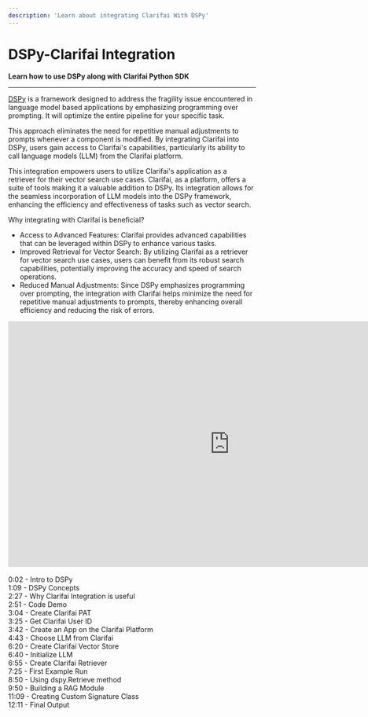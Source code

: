 ```yaml
---
description: 'Learn about integrating Clarifai With DSPy'
---
```



# DSPy-Clarifai Integration
**Learn how to use DSPy along with Clarifai Python SDK**
<hr />

[DSPy](https://dspy-docs.vercel.app/docs/intro) is a framework designed to address the fragility issue encountered in language model based applications by emphasizing programming over prompting. It will optimize the entire pipeline for your specific task.

This approach eliminates the need for repetitive manual adjustments to prompts whenever a component is modified.  By integrating Clarifai into DSPy, users gain access to Clarifai's capabilities, particularly its ability to call language models (LLM) from the Clarifai platform. 

This integration empowers users to utilize Clarifai's application as a retriever for their vector search use cases. Clarifai, as a platform, offers a suite of tools making it a valuable addition to DSPy. Its integration allows for the seamless incorporation of LLM models into the DSPy framework, enhancing the efficiency and effectiveness of tasks such as vector search.



Why integrating with Clarifai is beneficial?
* Access to Advanced Features: Clarifai provides advanced capabilities that can be leveraged within DSPy to enhance various tasks.
* Improved Retrieval for Vector Search: By utilizing Clarifai as a retriever for vector search use cases, users can benefit from its robust search capabilities, potentially improving the accuracy and speed of search operations.
* Reduced Manual Adjustments: Since DSPy emphasizes programming over prompting, the integration with Clarifai helps minimize the need for repetitive manual adjustments to prompts, thereby enhancing overall efficiency and reducing the risk of errors.



<div style={{ "position":"relative","width": "100%","overflow": "hidden","padding-top": "56.25%"}}>
<iframe width="900" height="500" style={{"position": "absolute","top": "0","left": "0","bottom": "0","right": "0","width": "100%","height": "100%",}} src="https://www.youtube.com/embed/NxFj8Vv0fWY" title="Getting started with DSPy: A beginners guide to RAG" frameborder="0" allow="accelerometer; autoplay; clipboard-write; encrypted-media; gyroscope; picture-in-picture; web-share" allowfullscreen></iframe>
</div>

<br />
0:02 - Intro to DSPy
<br />
1:09 - DSPy Concepts
<br />
2:27 - Why Clarifai Integration is useful
<br />
2:51 - Code Demo
<br />
3:04 - Create Clarifai PAT
<br />
3:25 - Get Clarifai User ID
<br />
3:42 - Create an App on the Clarifai Platform
<br />
4:43 - Choose LLM from Clarifai
<br />
6:20 - Create Clarifai Vector Store
<br />
6:40 - Initialize LLM
<br />
6:55 - Create Clarifai Retriever
<br />
7:25 - First Example Run
<br />
8:50 - Using dspy.Retrieve method
<br />
9:50 - Building a RAG Module
<br />
11:09 - Creating Custom Signature Class
<br />
12:11 - Final Output
